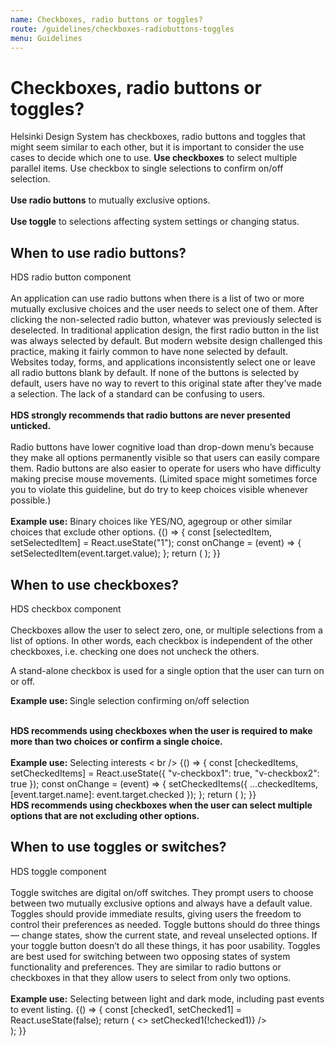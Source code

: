 ```yaml
---
name: Checkboxes, radio buttons or toggles?
route: /guidelines/checkboxes-radiobuttons-toggles
menu: Guidelines
---
```



# Checkboxes, radio buttons or toggles?

<LargeParagraph>
    Helsinki Design System has checkboxes, radio buttons and toggles that might seem similar to each other, but it is important to consider the use cases to decide which one to use.
</LargeParagraph>

<Notification label="TLDR (Too long, didn't read)" className="siteNotification">
<b>Use checkboxes</b> to select multiple parallel items. Use checkbox to single selections to confirm on/off selection.
<br /><br />
<b>Use radio buttons</b> to mutually exclusive options.
<br /><br />
<b>Use toggle</b> to selections affecting system settings or changing status.
</Notification>


## When to use radio buttons?
<Link href="../components/radio-button" >HDS radio button component</Link>
<br /><br />
An application can use radio buttons when there is a list of two or more mutually exclusive choices and the user needs to select one of them. After clicking the non-selected radio button, whatever was previously selected is deselected. In traditional application design, the first radio button in the list was always selected by default. But modern website design challenged this practice, making it fairly common to have none selected by default. Websites today, forms, and applications inconsistently select one or leave all radio buttons blank by default. If none of the buttons is selected by default, users have no way to revert to this original state after they’ve made a selection. The lack of a standard can be confusing to users.
<br /><br />
<b>HDS strongly recommends that radio buttons are never presented unticked.</b>
<br /><br />
Radio buttons have lower cognitive load than drop-down menu’s because they make all options permanently visible so that users can easily compare them. Radio buttons are also easier to operate for users who have difficulty making precise mouse movements. (Limited space might sometimes force you to violate this guideline, but do try to keep choices visible whenever possible.)
<br /><br />
<b>Example use:</b> Binary choices like YES/NO, agegroup or other similar choices that exclude other options.

<Playground>
  {() => {
    const [selectedItem, setSelectedItem] = React.useState("1");
    const onChange = (event) => {
      setSelectedItem(event.target.value);
    };
    return (
      <SelectionGroup label="Choose your agegroup">
        <RadioButton id="v-radio1" name="v-radio" value="1" label="Under 16" checked={selectedItem === "1"} onChange={onChange} />
        <RadioButton id="v-radio2" name="v-radio" value="2" label="17-35" checked={selectedItem === "2"} onChange={onChange} />
        <RadioButton id="v-radio3" name="v-radio" value="3" label="35-64" checked={selectedItem === "3"} onChange={onChange} />
        <RadioButton id="v-radio4" name="v-radio" value="4" label="Over 65" checked={selectedItem === "4"} onChange={onChange} />
      </SelectionGroup>
    );
  }}
</Playground>

## When to use checkboxes?
<Link href="../components/checkbox" >HDS checkbox component</Link>
<br /><br />
Checkboxes allow the user to select zero, one, or multiple selections from a list of options. In other words, each checkbox is independent of the other checkboxes, i.e. checking one does not uncheck the others.

A stand-alone checkbox is used for a single option that the user can turn on or off.

<b>Example use: </b>Single selection confirming on/off selection

<Playground>
  <Checkbox label="I have a loyalty card" />
</Playground>

<br />
<b>HDS recommends using checkboxes when the user is required to make more than two choices or confirm a single choice. </b>
<br /><br />
<b>Example use:</b> Selecting interests < br />

<Playground>
  {() => {
    const [checkedItems, setCheckedItems] = React.useState({ "v-checkbox1": true, "v-checkbox2": true });
    const onChange = (event) => {
      setCheckedItems({ ...checkedItems, [event.target.name]: event.target.checked });
    };
    return (
      <SelectionGroup label="Select your interests">
        <Checkbox id="v-checkbox1" name="v-checkbox1" label="Music" checked={checkedItems["v-checkbox1"]} onChange={onChange} />
        <Checkbox id="v-checkbox2" name="v-checkbox2" label="Arts and museums" checked={checkedItems["v-checkbox2"]} onChange={onChange} />
        <Checkbox id="v-checkbox3" name="v-checkbox3" label="Sports and outdoor activities" checked={checkedItems["v-checkbox3"]} onChange={onChange} />
        <Checkbox id="v-checkbox4" name="v-checkbox4" label="Cooking" checked={checkedItems["v-checkbox4"]} onChange={onChange} />
      </SelectionGroup>
    );
  }}
</Playground>

<br />
<b>HDS recommends using checkboxes when the user can select multiple options that are not excluding other options. </b>

## When to use toggles or switches?
<Link href="../components/toggle">HDS toggle component</Link>
<br /><br />
Toggle switches are digital on/off switches. They prompt users to choose between two mutually exclusive options and always have a default value. Toggles should provide immediate results, giving users the freedom to control their preferences as needed. Toggle buttons should do three things — change states, show the current state, and reveal unselected options. If your toggle button doesn’t do all these things, it has poor usability. Toggles are best used for switching between two opposing states of system functionality and preferences. They are similar to radio buttons or checkboxes in that they allow users to select from only two options.
<br /><br />
<b>Example use:</b> Selecting between light and dark mode, including past events to event listing.

<Playground>
  {() => {
    const [checked1, setChecked1] = React.useState(false);
    return (
      <>
        <ToggleButton id="toggle-button-1" label="Include past events in the list" checked={checked1} onChange={() => setChecked1(!checked1)} />
        <br />
      </>
    );
  }}
</Playground>
